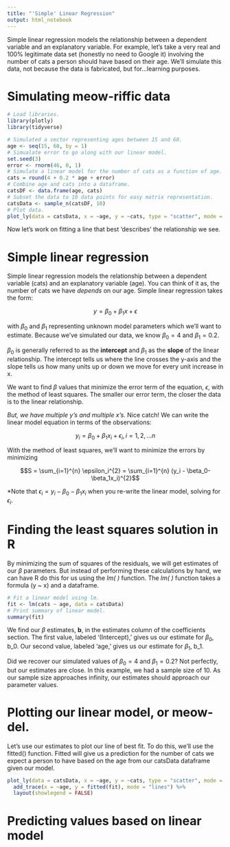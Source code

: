 ```yaml
---
title: "'Simple' Linear Regression"
output: html_notebook
---
```


Simple linear regression models the relationship between a dependent variable and an explanatory variable. For example, let's take a very real and 100% legitimate data set (honestly no need to Google it) involving the number of cats a person should have based on their age. We'll simulate this data, not because the data is fabricated, but for...learning purposes. 

# Simulating meow-riffic data

```r
# Load libraries.
library(plotly)
library(tidyverse)
```

```r
# Simulated a vector representing ages between 15 and 60.
age <- seq(15, 60, by = 1)
# Simualate error to go along with our linear model. 
set.seed(3)
error <- rnorm(46, 0, 1)
# Simulate a linear model for the number of cats as a function of age.
cats = round(4 + 0.2 * age + error)
# Combine age and cats into a dataframe. 
catsDF <- data.frame(age, cats)
# Subset the data to 10 data points for easy matrix representation. 
catsData <- sample_n(catsDF, 10)
# Plot data.
plot_ly(data = catsData, x = ~age, y = ~cats, type = "scatter", mode = "markers")
```

Now let's work on fitting a line that best 'describes' the relationship we see.

# Simple linear regression 

Simple linear regression models the relationship between a dependent variable (cats) and an explanatory variable (age). You can think of it as, the number of cats we have *depends* on our age. Simple linear regression takes the form: 

$$y = \beta_0 + \beta_1x + \epsilon$$

with $\beta_0$ and $\beta_1$ representing unknown model parameters which we'll want to estimate. Because we've simulated our data, we know $\beta_0 = 4$ and $\beta_1 = 0.2$. 

$\beta_0$ is generally referred to as the **intercept** and $\beta_1$ as the **slope** of the linear relationship. The intercept tells us where the line crosses the y-axis and the slope tells us how many units up or down we move for every unit increase in x.

We want to find $\beta$ values that minimize the error term of the equation, $\epsilon$, with the method of least squares. The smaller our error term, the closer the data is to the linear relationship. 

*But, we have multiple y's and multiple x's.* Nice catch! We can write the linear model equation in terms of the observations:

$$y_i = \beta_0 + \beta_1x_i + \epsilon_i, i = 1, 2, ...n$$ 

With the method of least squares, we'll want to minimize the errors by minimizing

$$S = \sum_{i=1}^{n} \epsilon_i^{2} = \sum_{i=1}^{n} (y_i - \beta_0-\beta_1x_i)^{2}$$

*Note that $\epsilon_i = y_i - \beta_0 - \beta_1x_i$ when you re-write the linear model, solving for $\epsilon_i$.

# Finding the least squares solution in R

By minimizing the sum of squares of the residuals, we will get estimates of our $\beta$ parameters. But instead of performing these calculations by hand, we can have R do this for us using the *lm( )* function. The *lm( )* function takes a formula (y ~ x) and a dataframe. 

```r
# Fit a linear model using lm.
fit <- lm(cats ~ age, data = catsData)
# Print summary of linear model.
summary(fit)
```

We find our $\beta$ estimates, **b**, in the estimates column of the coefficients section. The first value, labeled '(Intercept),' gives us our estimate for $\beta_0$, b_0. Our second value, labeled 'age,' gives us our estimate for $\beta_1$, b_1. 

Did we recover our simulated values of $\beta_0 = 4$ and $\beta_1 = 0.2$? Not perfectly, but our estimates are close. In this example, we had a sample size of 10. As our sample size approaches infinity, our estimates should approach our parameter values. 

# Plotting our linear model, or meow-del. 

Let's use our estimates to plot our line of best fit. To do this, we'll use the fitted() function. Fitted will give us a prediction for the number of cats we expect a person to have based on the age from our catsData dataframe given our model. 

```r
plot_ly(data = catsData, x = ~age, y = ~cats, type = "scatter", mode = "markers") %>%
  add_trace(x = ~age, y = fitted(fit), mode = "lines") %>%
  layout(showlegend = FALSE)
```


# Predicting values based on linear model















